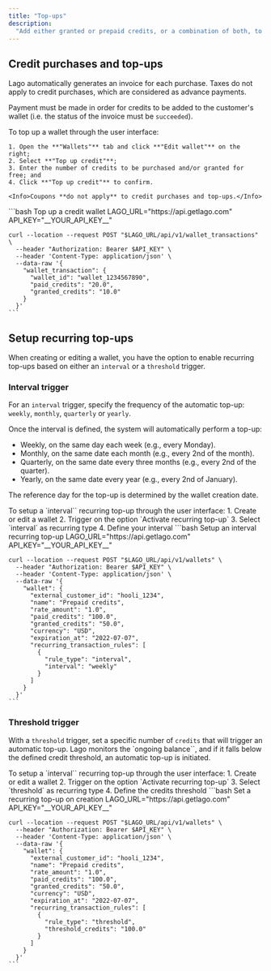 ```yaml
---
title: "Top-ups"
description:
  "Add either granted or prepaid credits, or a combination of both, to the customer's wallet."
---
```


## Credit purchases and top-ups[](#credit-purchases-and-top-ups "Direct link to heading")

Lago automatically generates an invoice for each purchase. Taxes do not apply to
credit purchases, which are considered as advance payments.

Payment must be made in order for credits to be added to the customer's wallet
(i.e. the status of the invoice must be `succeeded`).

<Tabs>
  <Tab title="Dashboard">
    To top up a wallet through the user interface:

    1. Open the **"Wallets"** tab and click **"Edit wallet"** on the right;
    2. Select **"Top up credit"**;
    3. Enter the number of credits to be purchased and/or granted for free; and
    4. Click **"Top up credit"** to confirm.

    <Info>Coupons **do not apply** to credit purchases and top-ups.</Info>
  </Tab>
  <Tab title="API">
    ```bash Top up a credit wallet
    LAGO_URL="https://api.getlago.com"
    API_KEY="__YOUR_API_KEY__"

    curl --location --request POST "$LAGO_URL/api/v1/wallet_transactions" \
      --header "Authorization: Bearer $API_KEY" \
      --header 'Content-Type: application/json' \
      --data-raw '{
        "wallet_transaction": {
          "wallet_id": "wallet_1234567890",
          "paid_credits": "20.0",
          "granted_credits": "10.0"
        }
      }'
    ```
  </Tab>
</Tabs>


## Setup recurring top-ups

When creating or editing a wallet, you have the option to enable recurring top-ups based on either an `interval` or a `threshold` trigger.

### Interval trigger
For an `interval` trigger, specify the frequency of the automatic top-up: `weekly`, `monthly`, `quarterly` or `yearly`.

Once the interval is defined, the system will automatically perform a top-up:
- Weekly, on the same day each week (e.g., every Monday).
- Monthly, on the same date each month (e.g., every 2nd of the month).
- Quarterly, on the same date every three months (e.g., every 2nd of the quarter).
- Yearly, on the same date every year (e.g., every 2nd of January).

<Info>The reference day for the top-up is determined by the wallet creation date.</Info>

<Tabs>
  <Tab title="Dashboard">
    To setup a `interval`` recurring top-up through the user interface:
    1. Create or edit a wallet
    2. Trigger on the option `Activate recurring top-up`
    3. Select `interval` as recurring type
    4. Define your interval
  </Tab>
  <Tab title="API">
    ```bash Setup an interval recurring top-up
    LAGO_URL="https://api.getlago.com"
    API_KEY="__YOUR_API_KEY__"

    curl --location --request POST "$LAGO_URL/api/v1/wallets" \
      --header "Authorization: Bearer $API_KEY" \
      --header 'Content-Type: application/json' \
      --data-raw '{
        "wallet": {
          "external_customer_id": "hooli_1234",
          "name": "Prepaid credits",
          "rate_amount": "1.0",
          "paid_credits": "100.0",
          "granted_credits": "50.0",
          "currency": "USD",
          "expiration_at": "2022-07-07",
          "recurring_transaction_rules": [
            {
              "rule_type": "interval",
              "interval": "weekly"
            }
          ]
        }
      }'
    ```
  </Tab>
</Tabs>

### Threshold trigger
With a `threshold` trigger, set a specific number of `credits` that will trigger an automatic top-up. Lago monitors the `ongoing balance``, and if it falls below the defined credit threshold, an automatic top-up is initiated.

<Tabs>
  <Tab title="Dashboard">
    To setup a `interval`` recurring top-up through the user interface:
    1. Create or edit a wallet
    2. Trigger on the option `Activate recurring top-up`
    3. Select `threshold` as recurring type
    4. Define the credits threshold
  </Tab>
  <Tab title="API">
    ```bash Set a recurring top-up on creation
    LAGO_URL="https://api.getlago.com"
    API_KEY="__YOUR_API_KEY__"

    curl --location --request POST "$LAGO_URL/api/v1/wallets" \
      --header "Authorization: Bearer $API_KEY" \
      --header 'Content-Type: application/json' \
      --data-raw '{
        "wallet": {
          "external_customer_id": "hooli_1234",
          "name": "Prepaid credits",
          "rate_amount": "1.0",
          "paid_credits": "100.0",
          "granted_credits": "50.0",
          "currency": "USD",
          "expiration_at": "2022-07-07",
          "recurring_transaction_rules": [
            {
              "rule_type": "threshold",
              "threshold_credits": "100.0"
            }
          ]
        }
      }'
    ```
  </Tab>
</Tabs>